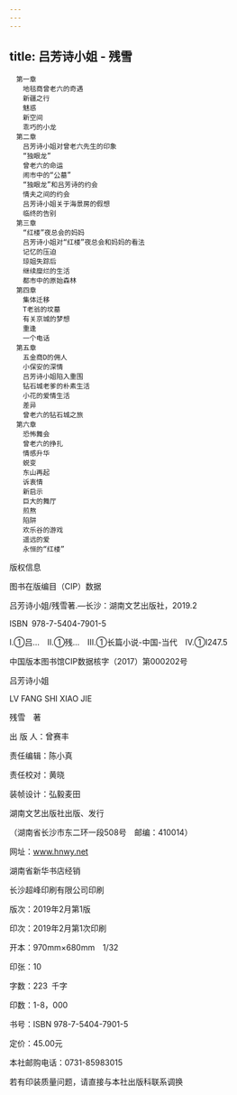 ```yaml
---
---
---
```

title: 吕芳诗小姐 - 残雪
---


```
　第一章
　　地毯商曾老六的奇遇
　　新疆之行
　　魅惑
　　新空间
　　乖巧的小龙
　第二章
　　吕芳诗小姐对曾老六先生的印象
　　“独眼龙”
　　曾老六的命运
　　闹市中的“公墓”
　　“独眼龙”和吕芳诗的约会
　　情夫之间的约会
　　吕芳诗小姐关于海景房的假想
　　临终的告别
　第三章
　　“红楼”夜总会的妈妈
　　吕芳诗小姐对“红楼”夜总会和妈妈的看法
　　记忆的压迫
　　琼姐失踪后
　　继续糜烂的生活
　　都市中的原始森林
　第四章
　　集体迁移
　　T老翁的坟墓
　　有关京城的梦想
　　重逢
　　一个电话
　第五章
　　五金商D的佣人
　　小保安的深情
　　吕芳诗小姐陷入重围
　　钻石城老爹的朴素生活
　　小花的爱情生活
　　差异
　　曾老六的钻石城之旅
　第六章
　　恐怖舞会
　　曾老六的挣扎
　　情感升华
　　蜕变
　　东山再起
　　诉衷情
　　新启示
　　巨大的舞厅
　　煎熬
　　陷阱
　　欢乐谷的游戏
　　遥远的爱
　　永恒的“红楼”
```

版权信息


图书在版编目（CIP）数据

吕芳诗小姐/残雪著.—长沙：湖南文艺出版社，2019.2

ISBN 978-7-5404-7901-5

Ⅰ.①吕…　Ⅱ.①残…　Ⅲ.①长篇小说-中国-当代　Ⅳ.①I247.5

中国版本图书馆CIP数据核字（2017）第000202号





吕芳诗小姐

LV FANG SHI XIAO JIE

残雪　著

出 版 人：曾赛丰

责任编辑：陈小真

责任校对：黄晓

装帧设计：弘毅麦田

湖南文艺出版社出版、发行

（湖南省长沙市东二环一段508号　邮编：410014）

网址：www.hnwy.net

湖南省新华书店经销

长沙超峰印刷有限公司印刷

版次：2019年2月第1版

印次：2019年2月第1次印刷

开本：970mm×680mm　1/32

印张：10

字数：223 千字

印数：1-8，000

书号：ISBN 978-7-5404-7901-5

定价：45.00元

本社邮购电话：0731-85983015

若有印装质量问题，请直接与本社出版科联系调换